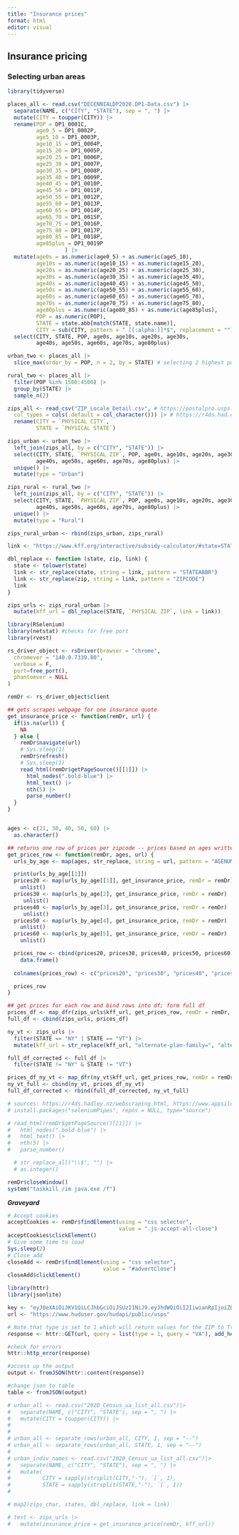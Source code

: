 ```yaml
---
title: "Insurance prices"
format: html
editor: visual
---
```


## Insurance pricing

### Selecting urban areas

```r
library(tidyverse)
```

```r
places_all <- read.csv("DECENNIALDP2020.DP1-Data.csv") |>
  separate(NAME, c("CITY", "STATE"), sep = ", ") |>
  mutate(CITY = toupper(CITY)) |>
  rename(POP = DP1_0001C,
         age0_5 = DP1_0002P,
         age5_10 = DP1_0003P,
         age10_15 = DP1_0004P,
         age15_20 = DP1_0005P,
         age20_25 = DP1_0006P,
         age25_30 = DP1_0007P,
         age30_35 = DP1_0008P,
         age35_40 = DP1_0009P,
         age40_45 = DP1_0010P,
         age45_50 = DP1_0011P,
         age50_55 = DP1_0012P,
         age55_60 = DP1_0013P,
         age60_65 = DP1_0014P,
         age65_70 = DP1_0015P,
         age70_75 = DP1_0016P,
         age75_80 = DP1_0017P,
         age80_85 = DP1_0018P,
         age85plus = DP1_0019P
                  ) |>
  mutate(age0s = as.numeric(age0_5) + as.numeric(age5_10),
         age10s = as.numeric(age10_15) + as.numeric(age15_20),
         age20s = as.numeric(age20_25) + as.numeric(age25_30),
         age30s = as.numeric(age30_35) + as.numeric(age35_40),
         age40s = as.numeric(age40_45) + as.numeric(age45_50),
         age50s = as.numeric(age50_55) + as.numeric(age55_60),
         age60s = as.numeric(age60_65) + as.numeric(age65_70),
         age70s = as.numeric(age70_75) + as.numeric(age75_80),
         age80plus = as.numeric(age80_85) + as.numeric(age85plus),
         POP = as.numeric(POP),
         STATE = state.abb[match(STATE, state.name)],
         CITY = sub(CITY, pattern = " [[:alpha:]]*$", replacement = "")) |>
  select(CITY, STATE, POP, age0s, age10s, age20s, age30s, 
         age40s, age50s, age60s, age70s, age80plus)
```

```r
urban_two <- places_all |>
  slice_max(order_by = POP, n = 2, by = STATE) # selecting 2 highest pops
```

```r
rural_two <- places_all |>
  filter(POP %in% 1500:4500) |>
  group_by(STATE) |>
  sample_n(2)
```

```r
zips_all <- read_csv("ZIP_Locale_Detail.csv", # https://postalpro.usps.com/ZIP_Locale_Detail
  col_types = cols(.default = col_character())) |> # https://r4ds.had.co.nz/data-import.html
  rename(CITY = `PHYSICAL CITY`,
         STATE = `PHYSICAL STATE`)

zips_urban <- urban_two |>
  left_join(zips_all, by = c("CITY", "STATE")) |>
  select(CITY, STATE, `PHYSICAL ZIP`, POP, age0s, age10s, age20s, age30s,
         age40s, age50s, age60s, age70s, age80plus) |>
  unique() |>
  mutate(type = "Urban")

zips_rural <- rural_two |>
  left_join(zips_all, by = c("CITY", "STATE")) |>
  select(CITY, STATE, `PHYSICAL ZIP`, POP, age0s, age10s, age20s, age30s,
         age40s, age50s, age60s, age70s, age80plus) |>
  unique() |>
  mutate(type = "Rural")

```

```r

zips_rural_urban <- rbind(zips_urban, zips_rural)

link <- "https://www.kff.org/interactive/subsidy-calculator/#state=STATEABBR&zip=ZIPCODE&income-type=dollars&income=500%2C000&people=1&alternate-plan-family=&adult-count=1&adults%5B0%5D%5Bage%5D=AGENUM&adults%5B0%5D%5Btobacco%5D=0&child-count=0"

dbl_replace <- function (state, zip, link) {
  state <- tolower(state)
  link <- str_replace(state, string = link, pattern = "STATEABBR")
  link <- str_replace(zip, string = link, pattern = "ZIPCODE")
  link
}

zips_urls <- zips_rural_urban |>
  mutate(kff_url = dbl_replace(STATE, `PHYSICAL ZIP`, link = link))

```


```r

library(RSelenium)
library(netstat) #checks for free port
library(rvest)

rs_driver_object <- rsDriver(browser = "chrome",
  chromever = "140.0.7339.80",
  verbose = F,
  port=free_port(),
  phantomver = NULL
)

remDr <- rs_driver_object$client

```


```r
## gets scrapes webpage for one insurance quote
get_insurance_price <- function(remDr, url) {
  if(is.na(url)) {
    NA
  } else {
    remDr$navigate(url)
    # Sys.sleep(1)
    remDr$refresh()
    # Sys.sleep(1)
    read_html(remDr$getPageSource()[[1]]) |>
      html_nodes(".bold-blue") |>
      html_text() |>
      nth(5) |>
      parse_number()   
  }
}


ages <- c(21, 30, 40, 50, 60) |>
  as.character()

## returns one row of prices per zipcode -- prices based on ages written above
get_prices_row <- function(remDr, ages, url) {
  urls_by_age <- map(ages, str_replace, string = url, pattern = "AGENUM")

  print(urls_by_age[[1]])
  prices20 <- map(urls_by_age[[1]], get_insurance_price, remDr = remDr) |>
    unlist()
  prices30 <- map(urls_by_age[2], get_insurance_price, remDr = remDr) |>
     unlist()
  prices40 <- map(urls_by_age[3], get_insurance_price, remDr = remDr) |>
     unlist()
  prices50 <- map(urls_by_age[4], get_insurance_price, remDr = remDr) |>
    unlist()
  prices60 <- map(urls_by_age[5], get_insurance_price, remDr = remDr) |>
    unlist()

  prices_row <- cbind(prices20, prices30, prices40, prices50, prices60) |>
    data.frame()
  
  colnames(prices_row) <- c("prices20", "prices30", "prices40", "prices50", "prices60")

  prices_row
}

```

```r

## get prices for each row and bind rows into df; form full df
prices_df <- map_dfr(zips_urls$kff_url, get_prices_row, remDr = remDr, ages = ages)
full_df <- cbind(zips_urls, prices_df)

```

```r
ny_vt <- zips_urls |>
  filter(STATE == "NY" | STATE == "VT") |>
  mutate(kff_url = str_replace(kff_url, "alternate-plan-family=", "alternate-plan-family=individual"))

full_df_corrected <- full_df |>
  filter(STATE != "NY" & STATE != "VT")

prices_df_ny_vt <- map_dfr(ny_vt$kff_url, get_prices_row, remDr = remDr, ages = ages)
ny_vt_full <- cbind(ny_vt, prices_df_ny_vt)
full_df_corrected <- rbind(full_df_corrected, ny_vt_full)
```

```r
# sources: https://r4ds.hadley.nz/webscraping.html, https://www.appsilon.com/post/webscraping-dynamic-websites-with-r
# install.packages("seleniumPipes", repos = NULL, type="source")

# read_html(remDr$getPageSource()[[1]]) |>
#   html_nodes(".bold-blue") |>
#   html_text() |> 
#   nth(5) |>
#   parse_number()

  # str_replace_all("\\$", "") |>
  # as.integer()

```

```r
remDr$closeWindow()
system("taskkill /im java.exe /f")
```

***Graveyard***

```r
# Accept cookies
acceptCookies <- remDr$findElement(using = "css selector",
                                   value = ".js-accept-all-close")
acceptCookies$clickElement()
# Give some time to load
Sys.sleep(2)
# Close add
closeAdd <- remDr$findElement(using = "css selector",
                              value = "#advertClose")
closeAdd$clickElement()
```

```r
library(httr)
library(jsonlite)

key <- "eyJ0eXAiOiJKV1QiLCJhbGciOiJSUzI1NiJ9.eyJhdWQiOiI2IiwianRpIjoiZDk4MGYzMjMyNDYwZDUwZDcxZGJlNmJiMmE4OTAyNmRiMTIzMDJmNDA1NGJlNDNkNDdkOTY0ZjQ2MDM3NjJjZTkyYWJhYWVmMDZlZmZjZjEiLCJpYXQiOjE3NTY5Mjk5NzkuNDQ0NzkyLCJuYmYiOjE3NTY5Mjk5NzkuNDQ0Nzk0LCJleHAiOjIwNzI0NjI3NzkuNDQwNjQzLCJzdWIiOiIxMDc5NDciLCJzY29wZXMiOltdfQ.U7VWOKAy0YLt6oH5y5Nq0ie2RMTwyWIPVY1FbcoPwzP9InJUsAmOIDpMDAw5pDhqyHxkAho6j4UBKrmi__ACzA"
url <- "https://www.huduser.gov/hudapi/public/usps"

# Note that type is set to 1 which will return values for the ZIP to Tract file and query is set to VA which will return Zip Codes in Virginia
response <- httr::GET(url, query = list(type = 1, query = "VA"), add_headers(Authorization = paste("Bearer", key)))

#check for errors
httr::http_error(response)

#access up the output
output <- fromJSON(httr::content(response))

#change json to table
table <- fromJSON(output)
```

```r

# urban_all <- read.csv("2020_Census_ua_list_all.csv")|>
#   separate(NAME, c("CITY", "STATE"), sep = ", ") |>
#   mutate(CITY = toupper(CITY)) |> 
#   
# 
# urban_all <- separate_rows(urban_all, CITY, 1, sep = "--")
# urban_all <- separate_rows(urban_all, STATE, 1, sep = "--")
# 
# urban_indiv_names <- read.csv("2020_Census_ua_list_all.csv")|>
#   separate(NAME, c("CITY", "STATE"), sep = ", ") |>
#   mutate(
#          CITY = sapply(strsplit(CITY,"-"), `[`, 1),
#          STATE = sapply(strsplit(STATE,"-"), `[`, 1))
# 
```

```r
# map2(zips_char, states, dbl_replace, link = link)

# test <- zips_urls |>
#   mutate(insurance_price = get_insurance_price(remDr, kff_url))
```


